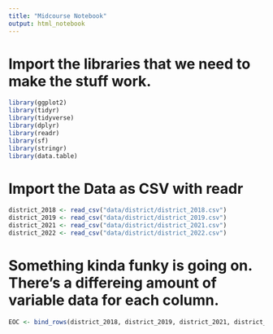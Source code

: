 ```yaml
---
title: "Midcourse Notebook"
output: html_notebook
---
```

# Import the libraries that we need to make the stuff work.
```r
library(ggplot2)
library(tidyr)
library(tidyverse)
library(dplyr)
library(readr)
library(sf)
library(stringr)
library(data.table)
```

# Import the Data as CSV with readr
```r
district_2018 <- read_csv("data/district/district_2018.csv")
district_2019 <- read_csv("data/district/district_2019.csv")
district_2021 <- read_csv("data/district/district_2021.csv")
district_2022 <- read_csv("data/district/district_2022.csv")
```

# Something kinda funky is going on.  There's a differeing amount of variable data for each column.
```r
EOC <- bind_rows(district_2018, district_2019, district_2021, district_2022)
```

